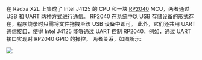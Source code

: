 在 Radxa X2L 上集成了 Intel J4125 的 CPU 和一块 [RP2040](https://en.wikipedia.org/wiki/RP2040) MCU，两者通过 USB 和 UART 两种方式进行通信。
RP2040 在系统中以 USB 存储设备的形式存在，程序烧录时只需将文件拖拽至该 USB 设备中即可。
此外，它们还共用 UART 通信接口，使得 Intel J4125 能够通过 UART 控制 RP2040，例如，通过 UART 接口实现对 RP2040 GPIO 的操控。
两者关系，如图所示:

<img src="/img/x/x4/intel-rp2040.webp" />
